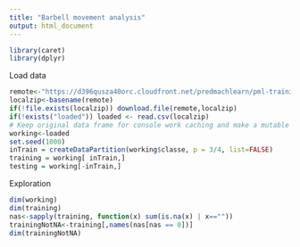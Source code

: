 ```yaml
---
title: "Barbell movement analysis"
output: html_document
---
```


```r
library(caret)
library(dplyr)
```

Load data

```r
remote<-"https://d396qusza40orc.cloudfront.net/predmachlearn/pml-training.csv"
localzip<-basename(remote)
if(!file.exists(localzip)) download.file(remote,localzip)
if(!exists("loaded")) loaded <- read.csv(localzip)
# Keep original data frame for console work caching and make a mutable copy
working<-loaded
set.seed(1000)
inTrain = createDataPartition(working$classe, p = 3/4, list=FALSE)
training = working[ inTrain,]
testing = working[-inTrain,]

````

Exploration
```r
dim(working)
dim(training)
nas<-sapply(training, function(x) sum(is.na(x) | x==""))
trainingNotNA<-training[,names(nas[nas == 0])]
dim(trainingNotNA)
```
